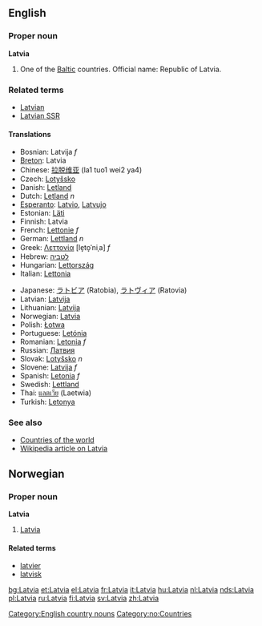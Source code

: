 {{wikipedia}}
{{see|latvia}}

==English==

===Proper noun===
'''Latvia'''

# One of the [[Baltic]] countries. Official name: Republic of Latvia.

===Related terms===
*[[Latvian]]
*[[Latvian SSR]]

====Translations====
{{top}}
*Bosnian: Latvija ''f''
*[[Breton]]: Latvia
*Chinese: [[拉脱维亚]] (la1 tuo1 wei2 ya4)
*Czech: [[Lotyšsko]]
*Danish: [[Letland]]
*Dutch: [[Letland]] ''n''
*[[Esperanto]]: [[Latvio]], [[Latvujo]]
*Estonian: [[Läti]]
*Finnish: Latvia
*French: [[Lettonie]] ''f''
*German: [[Lettland]] ''n''
*Greek: [[Λεττονία]] [le̞to̞ˈniˌa] ''f''
*Hebrew: [[לטביה]]
*Hungarian: [[Lettország]]
*Italian: [[Lettonia]]
{{mid}}
*Japanese: [[ラトビア]] (Ratobia), [[ラトヴィア]] (Ratovia)
*Latvian: [[Latvija]]
*Lithuanian: [[Latvija]]
*Norwegian: [[#Norwegian|Latvia]]
*Polish: [[Łotwa]]
*Portuguese: [[Letónia]]
*Romanian: [[Letonia]] ''f''
*Russian: [[Латвия]]
*Slovak: [[Lotyšsko]] ''n''
*Slovene: [[Latvija]] ''f''
*Spanish: [[Letonia]] ''f''
*Swedish: [[Lettland]]
*Thai: [[แลตเวีย]] (Laetwia)
*Turkish: [[Letonya]]
{{bottom}}

===See also===
*[[Countries of the world]]
*[[w:Latvia|Wikipedia article on Latvia]]

[[Category:English country nouns]]

==Norwegian==
===Proper noun===
[[Category:no:Countries]]
'''Latvia'''
#[[#English|Latvia]]
====Related terms====
*[[latvier]]
*[[latvisk]]

[[bg:Latvia]]
[[et:Latvia]]
[[el:Latvia]]
[[fr:Latvia]]
[[it:Latvia]]
[[hu:Latvia]]
[[nl:Latvia]]
[[nds:Latvia]]
[[pl:Latvia]]
[[ru:Latvia]]
[[fi:Latvia]]
[[sv:Latvia]]
[[zh:Latvia]]